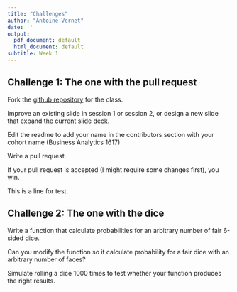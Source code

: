 ```yaml
---
title: "Challenges"
author: "Antoine Vernet"
date: ''
output:
  pdf_document: default
  html_document: default
subtitle: Week 1
---
```


## Challenge 1: The one with the pull request

Fork the [github repository](https://github.com/antoinevernet/BA1820) for the class.

Improve an existing slide in session 1 or session 2, or design a new slide that expand the current slide deck.

Edit the readme to add your name in the contributors section with your cohort name (Business Analytics 1617)

Write a pull request.

If your pull request is accepted (I might require some changes first), you win.

This is a line for test.

## Challenge 2: The one with the dice


Write a function that calculate probabilities for an arbitrary number of fair 6-sided dice.

Can you modify the function so it calculate probability for a fair dice with an arbitrary number of faces?

Simulate rolling a dice 1000 times to test whether your function produces the right results.

